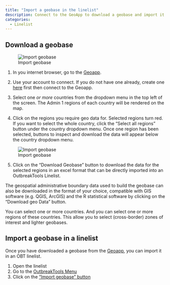 ```yaml
---
title: "Import a geobase in the linelist"
description: Connect to the GeoApp to download a geobase and import it in the linelist
categories: 
  - Linelist
---
```



## Download a geobase {#sec-geobase-download}

![Import geobase](../getting_started/images/img-006-geobase-process.png){fig-align="center"}

1.	In you internet browser, go to the [Geoapp](https://reports.msf.net/secure/app/outbreak-tools-geoapp). 

2. Use your account to connect. If you do not have one already, create one [here]( https://reports.msf.net/signup/) first then connect to the Geoapp.

3. Select one *or more* countries from the dropdown menu in the top left of the screen. The Admin 1 regions of each country will be rendered on the map.

4. Click on the regions you require geo data for. Selected regions turn red. If you want to select the whole country, click the "Select all regions" button under the country dropdown menu. Once one region has been selected, buttons to inspect and download the data will appear below the country dropdown menu.

![Import geobase](../how_to/images/img-004-geobase.png){fig-align="center"}

5. Click on the "Download Geobase" button to download the data for the selected regions in an excel format that can be directly imported into an OutbreakTools Linelist.


::: {.callout-note}
The geospatial administrative boundary data used to build the geobase can also be downloaded in the format of your choice, compatible with GIS software (e.g. QGIS, ArcGIS) and the R statistical software by clicking on the "Download geo Data" button.
:::
    

::: {.callout-tip}
You can select one or more countries. And you can select one or more regions of these countries. This allow you to select (cross-border) zones of interest and lighter geobases.
:::



## Import a geobase in a linelist {#sec-geobase-import}


Once you have downloaded a geobase from the [Geoapp](https://reports.msf.net/secure/app/outbreak-tools-geoapp), you can import it in an OBT linelist.

1. Open the linelist
2. Go to the [OutbreakTools Menu](../reference/ribbons_linelist.qmd)
3. Click on the ["Import geobase" button](../reference/ribbons_linelist.qmd#sec-import-geobase)
